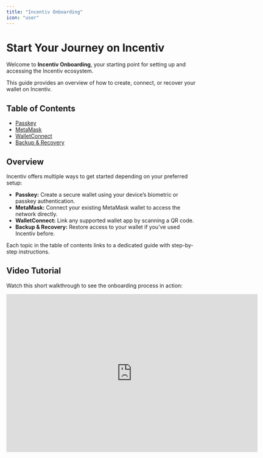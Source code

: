 ```yaml
---
title: "Incentiv Onboarding"
icon: "user"
---
```


# Start Your Journey on Incentiv

Welcome to **Incentiv Onboarding**, your starting point for setting up and accessing the Incentiv ecosystem.

This guide provides an overview of how to create, connect, or recover your wallet on Incentiv.

## Table of Contents

- [Passkey](/docs/general/incentivonboarding_passkey)
- [MetaMask](/docs/general/incentivonboarding_metamask)
- [WalletConnect](/docs/general/incentivonboarding_walletconnect)
- [Backup & Recovery](https://docs.incentiv.io/docs/General/RecoverySeeds)

## Overview

Incentiv offers multiple ways to get started depending on your preferred setup:

- **Passkey:** Create a secure wallet using your device’s biometric or passkey authentication.
- **MetaMask:** Connect your existing MetaMask wallet to access the network directly.
- **WalletConnect:** Link any supported wallet app by scanning a QR code.
- **Backup & Recovery:** Restore access to your wallet if you’ve used Incentiv before.

Each topic in the table of contents links to a dedicated guide with step-by-step instructions.

## Video Tutorial

Watch this short walkthrough to see the onboarding process in action:

<iframe width="660" height="415" src="https://www.youtube.com/embed/yZyN3pfQhv8?si=fmxScfyMOWCSKads" title="Incentiv Registration" frameborder="0" allow="accelerometer; autoplay; clipboard-write; encrypted-media; gyroscope; picture-in-picture; web-share" referrerpolicy="strict-origin-when-cross-origin" allowfullscreen />